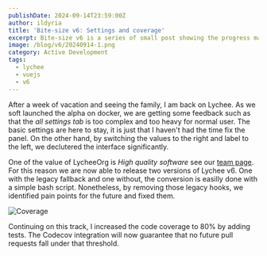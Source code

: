 ```yaml
---
publishDate: 2024-09-14T23:59:00Z
author: ildyria
title: 'Bite-size v6: Settings and coverage'
excerpt: Bite-size v6 is a series of small post showing the progress made on the development of the future version of Lychee.
image: /blog/v6/20240914-1.png
category: Active Development
tags:
  - lychee
  - vuejs
  - v6
---
```

After a week of vacation and seeing the family, I am back on Lychee.
As we soft launched the alpha on docker, we are getting some feedback such as that the *all settings tab*
is too complex and too heavy for normal user.
The basic settings are here to stay, it is just that I haven't had the time fix the panel.
On the other hand, by switching the values to the right and label to the left, we declutered the interface significantly.

One of the value of LycheeOrg is *High quality software* see our [team page](/support/).
For this reason we are now able to release two versions of Lychee v6. One with the legacy fallback and one without,
the conversion is easilly done with a simple bash script. Nonetheless, by removing those legacy hooks, we identified
pain points for the future and fixed them.

![Coverage](/blog/v6/20240914-2.png)

Continuing on this track, I increased the code coverage to 80% by adding tests. The Codecov integration will now guarantee
that no future pull requests fall under that threshold.
